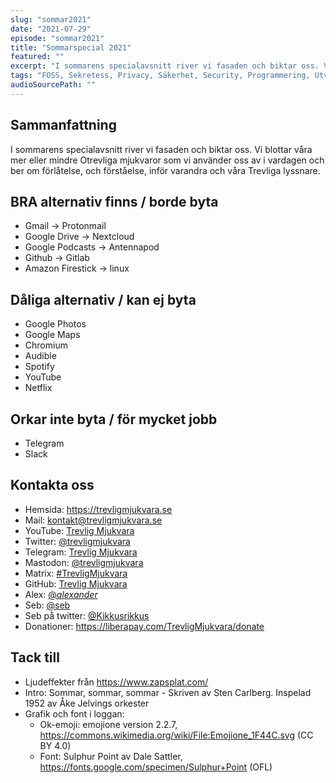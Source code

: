 ```yaml
---
slug: "sommar2021"
date: "2021-07-29"
episode: "sommar2021"
title: "Sommarspecial 2021"
featured: ""
excerpt: "I sommarens specialavsnitt river vi fasaden och biktar oss. Vi blottar våra mer eller mindre Otrevliga mjukvaror som vi använder oss av i vardagen och ber om förlåtelse, och förståelse, inför varandra och våra Trevliga lyssnare."
tags: "FOSS, Sekretess, Privacy, Säkerhet, Security, Programmering, Utveckling, Mjukvara, Technology, Linux, Open Source"
audioSourcePath: ""
---
```


## Sammanfattning

I sommarens specialavsnitt river vi fasaden och biktar oss. Vi blottar våra mer eller mindre Otrevliga mjukvaror som vi använder oss av i vardagen och ber om förlåtelse, och förståelse, inför varandra och våra Trevliga lyssnare.

## BRA alternativ finns / borde byta
- Gmail -> Protonmail
- Google Drive -> Nextcloud
- Google Podcasts -> Antennapod
- Github -> Gitlab
- Amazon Firestick -> linux

## Dåliga alternativ / kan ej byta
- Google Photos
- Google Maps
- Chromium
- Audible
- Spotify
- YouTube
- Netflix

## Orkar inte  byta / för mycket jobb
- Telegram
- Slack

## Kontakta oss

- Hemsida: https://trevligmjukvara.se
- Mail: kontakt@trevligmjukvara.se
- YouTube: [Trevlig Mjukvara](https://www.youtube.com/channel/UCRVmpkj-XM6UhUCjGiL3hhQ)
- Twitter: [@trevligmjukvara](https://twitter.com/trevligmjukvara)
- Telegram: [Trevlig Mjukvara](https://t.me/trevligmjukvara)
- Mastodon: [@trevligmjukvara](https://mastodon.linuxkompis.se/@trevligmjukvara)
- Matrix: [#TrevligMjukvara](https://matrix.to/#/%23TrevligMjukvara:matrix.org)
- GitHub: [Trevlig Mjukvara](https://github.com/trevligmjukvara)
- Alex: [@_alexander_](https://mastodon.online/@_alexander_)
- Seb: [@seb](https://social.gelotte.dev/@seb)
- Seb på twitter: [@Kikkusrikkus](https://twitter.com/Kikkusrikkus)
- Donationer: https://liberapay.com/TrevligMjukvara/donate

## Tack till

- Ljudeffekter från https://www.zapsplat.com/
- Intro: Sommar, sommar, sommar - Skriven av Sten Carlberg. Inspelad 1952 av Åke Jelvings orkester
- Grafik och font i loggan:
  - Ok-emoji: emojione version 2.2.7, https://commons.wikimedia.org/wiki/File:Emojione_1F44C.svg (CC BY 4.0)
  - Font: Sulphur Point av Dale Sattler, https://fonts.google.com/specimen/Sulphur+Point (OFL)
